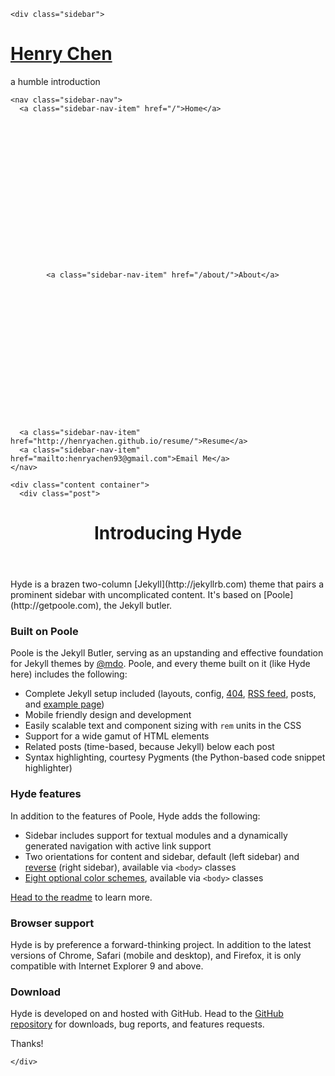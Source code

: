<!DOCTYPE html>
<html xmlns="http://www.w3.org/1999/xhtml" xml:lang="en" lang="en-us">

  <head>
  <link href="http://gmpg.org/xfn/11" rel="profile">
  <meta http-equiv="X-UA-Compatible" content="IE=edge">
  <meta http-equiv="content-type" content="text/html; charset=utf-8">

  <!-- Enable responsiveness on mobile devices-->
  <meta name="viewport" content="width=device-width, initial-scale=1.0, maximum-scale=1">

  <title>
    
      Introducing Hyde &middot; Henry Chen
    
  </title>

  <!-- CSS -->
  <link rel="stylesheet" href="/public/css/poole.css">
  <link rel="stylesheet" href="/public/css/syntax.css">
  <link rel="stylesheet" href="/public/css/hyde.css">
  <link rel="stylesheet" href="http://fonts.googleapis.com/css?family=PT+Sans:400,400italic,700|Abril+Fatface">

  <!-- Icons -->
  <link rel="apple-touch-icon-precomposed" sizes="144x144" href="/public/apple-touch-icon-144-precomposed.png">
                                 <link rel="shortcut icon" href="/public/favicon.ico">

  <!-- RSS -->
  <link rel="alternate" type="application/rss+xml" title="RSS" href="/atom.xml">
</head>


  <body>

    <div class="sidebar">
  <div class="container sidebar-sticky">
    <div class="sidebar-about">
      <h1>
        <a href="/">
          Henry Chen
        </a>
      </h1>
      <p class="lead">a humble introduction</p>
    </div>

    <nav class="sidebar-nav">
      <a class="sidebar-nav-item" href="/">Home</a>
      

      
      
        
          
        
      
        
          
        
      
        
          
        
      
        
          
            <a class="sidebar-nav-item" href="/about/">About</a>
          
        
      
        
      
        
      
        
          
        
      
        
      
        
          
        
      
      <a class="sidebar-nav-item" href="http://henryachen.github.io/resume/">Resume</a>
      <a class="sidebar-nav-item" href="mailto:henryachen93@gmail.com">Email Me</a>
    </nav>

  </div>
</div>


    <div class="content container">
      <div class="post">

  <header class="post-header">
    <h1 class="post-title">Introducing Hyde</h1>
    <p class="post-meta"></p>
  </header>

  <article class="post-content">
    Hyde is a brazen two-column [Jekyll](http://jekyllrb.com) theme that pairs a prominent sidebar with uncomplicated content. It's based on [Poole](http://getpoole.com), the Jekyll butler.

### Built on Poole

Poole is the Jekyll Butler, serving as an upstanding and effective foundation for Jekyll themes by [@mdo](https://twitter.com/mdo). Poole, and every theme built on it (like Hyde here) includes the following:

* Complete Jekyll setup included (layouts, config, [404](/404), [RSS feed](/atom.xml), posts, and [example page](/about))
* Mobile friendly design and development
* Easily scalable text and component sizing with `rem` units in the CSS
* Support for a wide gamut of HTML elements
* Related posts (time-based, because Jekyll) below each post
* Syntax highlighting, courtesy Pygments (the Python-based code snippet highlighter)

### Hyde features

In addition to the features of Poole, Hyde adds the following:

* Sidebar includes support for textual modules and a dynamically generated navigation with active link support
* Two orientations for content and sidebar, default (left sidebar) and [reverse](https://github.com/poole/lanyon#reverse-layout) (right sidebar), available via `<body>` classes
* [Eight optional color schemes](https://github.com/poole/hyde#themes), available via `<body>` classes

[Head to the readme](https://github.com/poole/hyde#readme) to learn more.

### Browser support

Hyde is by preference a forward-thinking project. In addition to the latest versions of Chrome, Safari (mobile and desktop), and Firefox, it is only compatible with Internet Explorer 9 and above.

### Download

Hyde is developed on and hosted with GitHub. Head to the <a href="https://github.com/poole/hyde">GitHub repository</a> for downloads, bug reports, and features requests.

Thanks!

  </article>

</div>

    </div>

  </body>
</html>
